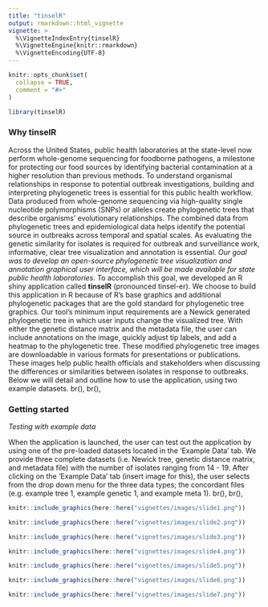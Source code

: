```yaml
---
title: "tinselR"
output: rmarkdown::html_vignette
vignette: >
  %\VignetteIndexEntry{tinselR}
  %\VignetteEngine{knitr::rmarkdown}
  %\VignetteEncoding{UTF-8}
---
```


```r
knitr::opts_chunk$set(
  collapse = TRUE,
  comment = "#>"
)
```

```r
library(tinselR)
```

### Why tinselR

Across the United States, public health laboratories at the state-level now
perform whole-genome sequencing for foodborne pathogens, a milestone for
protecting our food sources by identifying bacterial contamination at a higher
resolution than previous methods. To understand organismal relationships in
response to potential outbreak investigations, building and interpreting
phylogenetic trees is essential for this public health workflow. Data produced
from whole-genome sequencing via high-quality single nucleotide polymorphisms
(SNPs) or alleles create phylogenetic trees that describe organisms'
evolutionary relationships. The combined data from phylogenetic trees and
epidemiological data helps identify the potential source in outbreaks across
temporal and spatial scales. As evaluating the genetic similarity for isolates
is required for outbreak and surveillance work, informative, clear tree
visualization and annotation is essential. *Our goal was to develop an
open-source phylogenetic tree visualization and annotation graphical user
interface, which will be made available for state public health laboratories.*
To accomplish this goal, we developed an R shiny application called **tinselR**
(pronounced tinsel-er). We choose to build this application in R because of R's
base graphics and additional phylogenetic packages that are the gold standard
for phylogenetic tree graphics. Our tool's minimum input requirements are a
Newick generated phylogenetic tree in which user inputs change the visualized
tree. With either the genetic distance matrix and the metadata file, the user
can include annotations on the image, quickly adjust tip labels, and add a
heatmap to the phylogenetic tree. These modified phylogenetic tree images are
downloadable in various formats for presentations or publications. These images
help public health officials and stakeholders when discussing the differences or
similarities between isolates in response to outbreaks. Below we will detail
and outline how to use the application, using two example datasets.
br(),
br(),

### Getting started
*Testing with example data*

When the application is launched, the user can test out the application by
using one of the pre-loaded datasets located in the 'Example Data' tab. We 
provide three complete datasets (i.e. Newick tree, genetic distance matrix, 
and metadata file) with the number of isolates ranging from 14 - 19. After
clicking on the 'Example Data' tab (insert image for this), the user selects
from the drop down menu for the three data types; the concordant files (e.g.
example tree 1, example genetic 1, and example meta 1). 
br(),
br(),

```r
knitr::include_graphics(here::here("vignettes/images/slide1.png"))
```


```r
knitr::include_graphics(here::here("vignettes/images/slide2.png"))
```

```r
knitr::include_graphics(here::here("vignettes/images/slide3.png"))
```

```r
knitr::include_graphics(here::here("vignettes/images/slide4.png"))
```

```r
knitr::include_graphics(here::here("vignettes/images/slide5.png"))
```

```r
knitr::include_graphics(here::here("vignettes/images/slide6.png"))
```

```r
knitr::include_graphics(here::here("vignettes/images/slide7.png"))
```

